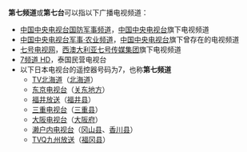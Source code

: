 '''第七频道'''或'''第七台'''可以指以下广播电视频道：

* [[中国中央电视台国防军事频道|中国中央电视台国防军事频道]]，[[中国中央电视台|中国中央电视台]]旗下电视频道
* [[中国中央电视台军事·农业频道|中国中央电视台军事·农业频道]]，[[中国中央电视台|中国中央电视台]]旗下曾存在的电视频道
* [[七号电视网|七号电视网]]，[[西澳大利亚七号传媒集团|西澳大利亚七号传媒集团]]旗下电视频道
* [[7频道_HD|7频道 HD]]，泰国民营电视台
* 以下日本电视台的遥控器号码为7，也称'''第七频道'''
** [[TV北海道|TV北海道]]（[[北海道|北海道]]）
** [[东京电视台|东京电视台]]（[[关东地方|关东地方]]）
** [[福井放送|福井放送]]（[[福井县|福井县]]）
** [[三重电视台|三重电视台]]（[[三重县|三重县]]）
** [[大阪电视台|大阪电视台]]（[[大阪府|大阪府]]）
** [[濑户内电视台|濑户内电视台]]（[[冈山县|冈山县]]、[[香川县|香川县]]）
** [[TVQ九州放送|TVQ九州放送]]（[[福冈县|福冈县]]）

{{disambiguation|cat=四字消歧义}}
